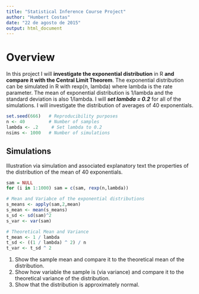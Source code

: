 ```yaml
---
title: "Statistical Inference Course Project"
author: "Humbert Costas"
date: "22 de agosto de 2015"
output: html_document
---
```


# Overview
In this project I will **investigate the exponential distribution** in R **and compare it with the Central Limit Theorem**. The exponential distribution can be simulated in R with rexp(n, lambda) where lambda is the rate parameter. The mean of exponential distribution is 1/lambda and the standard deviation is also 1/lambda. I will ***set lambda = 0.2*** for all of the simulations. I will investigate the distribution of averages of 40 exponentials.

```r
set.seed(666)   # Reproducibility purposes
n <- 40         # Number of samples
lambda <- .2     # Set lambda to 0.2
nsims <- 1000   # Number of simulations
```

## Simulations
Illustration via simulation and associated explanatory text the properties of the distribution of the mean of 40 exponentials.

```r
sam = NULL
for (i in 1:1000) sam = c(sam, rexp(n,lambda))

# Mean and Variabce of the exponential distributions
s_means <- apply(sam,2,mean)
s_mean <- mean(s_means)
s_sd <- sd(sam)^2
s_var <- var(sam)

# Theoretical Mean and Variance
t_mean <- 1 / lambda
t_sd <- ((1 / lambda) ^ 2) / n
t_var <- t_sd ^ 2
```


1. Show the sample mean and compare it to the theoretical mean of the distribution.
2. Show how variable the sample is (via variance) and compare it to the theoretical variance of the distribution.
3. Show that the distribution is approximately normal.
